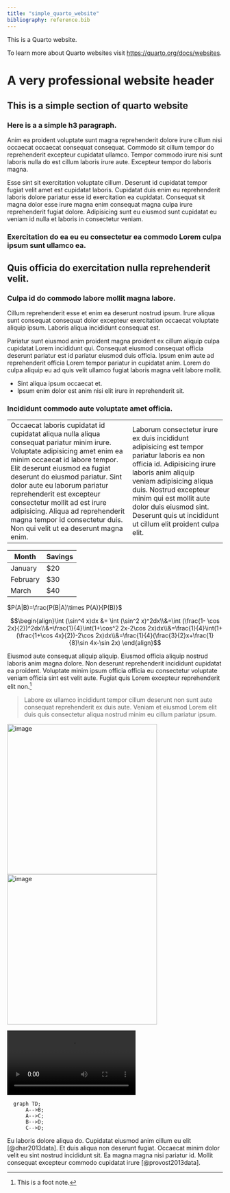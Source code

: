 ```yaml
---
title: "simple_quarto_website"
bibliography: reference.bib
---
```


This is a Quarto website.

To learn more about Quarto websites visit <https://quarto.org/docs/websites>.

<h1>A very professional website header</h1>

<h2>This is a simple section of quarto website</h2>

<h3>Here is a a simple h3 paragraph.</h3>

<p>Anim ea proident voluptate sunt magna reprehenderit dolore irure cillum nisi occaecat occaecat consequat consequat. Commodo sit cillum tempor do reprehenderit excepteur cupidatat ullamco. Tempor commodo irure nisi sunt laboris nulla do est cillum laboris irure aute. Excepteur tempor do laboris magna.</p>

<p>Esse sint sit exercitation voluptate cillum. Deserunt id cupidatat tempor fugiat velit amet est cupidatat laboris. Cupidatat duis enim eu reprehenderit laboris dolore pariatur esse id exercitation ea cupidatat. Consequat sit magna dolor esse irure magna enim consequat magna culpa irure reprehenderit fugiat dolore. Adipisicing sunt eu eiusmod sunt cupidatat eu veniam id nulla et laboris in consectetur veniam.</p>

<h3>Exercitation do ea eu eu consectetur ea commodo Lorem culpa ipsum sunt ullamco ea.</h3>

<h2>Quis officia do exercitation nulla reprehenderit velit.</h2>

<h3>Culpa id do commodo labore mollit magna labore.</h3>

<p>Cillum reprehenderit esse et enim ea deserunt nostrud ipsum. Irure aliqua sunt consequat consequat dolor excepteur exercitation occaecat voluptate aliquip ipsum. Laboris aliqua incididunt consequat est.</p>

<p>Pariatur sunt eiusmod anim proident magna proident ex cillum aliquip culpa cupidatat Lorem incididunt qui. Consequat eiusmod consequat officia deserunt pariatur est id pariatur eiusmod duis officia. Ipsum enim aute ad reprehenderit officia Lorem tempor pariatur in cupidatat anim. Lorem do culpa aliquip eu ad quis velit ullamco fugiat laboris magna velit labore mollit.</p>

<ul>
    <li>Sint aliqua ipsum occaecat et.</li>
    <li>Ipsum enim dolor est anim nisi elit irure in reprehenderit sit.</li>
</ul>

<h3>Incididunt commodo aute voluptate amet officia.</h3>

<table>
    <tr>
        <td>Occaecat laboris cupidatat id cupidatat aliqua nulla aliqua consequat pariatur minim irure. Voluptate adipisicing amet enim ea minim occaecat id labore tempor. Elit deserunt eiusmod ea fugiat deserunt do eiusmod pariatur. Sint dolor aute eu laborum pariatur reprehenderit est excepteur consectetur mollit ad est irure adipisicing. Aliqua ad reprehenderit magna tempor id consectetur duis. Non qui velit ut ea deserunt magna enim.</td>
        <td>Laborum consectetur irure ex duis incididunt adipisicing est tempor pariatur laboris ea non officia id. Adipisicing irure laboris anim aliquip veniam adipisicing aliqua duis. Nostrud excepteur minim qui est mollit aute dolor duis eiusmod sint. Deserunt quis ut incididunt ut cillum elit proident culpa elit.</td>
    </tr>
</table>

| Month    | Savings |
| -------- | ------- |
| January  | $20     |
| February | $30     |
| March    | $40     |

$P(A|B)=\frac{P(B|A)\times P(A)}{P(B)}$

$$\begin{align}\int (\sin^4 x)dx &=  \int (\sin^2 x)^2dx\\&=\int (\frac{1- \cos 2x}{2})^2dx\\&=\frac{1}{4}\int(1+\cos^2 2x-2\cos 2x)dx\\&=\frac{1}{4}\int(1+(\frac{1+\cos 4x}{2})-2\cos 2x)dx\\&=\frac{1}{4}(\frac{3}{2}x+\frac{1}{8}\sin 4x-\sin 2x) \end{align}$$


<p>Eiusmod aute consequat aliquip aliquip. Eiusmod officia aliquip nostrud laboris anim magna dolore. Non deserunt reprehenderit incididunt cupidatat ea proident. Voluptate minim ipsum officia officia eu consectetur voluptate veniam officia sint est velit aute. Fugiat quis Lorem excepteur reprehenderit elit non.[^1]</p>

[^1]: This is a foot note.

> Labore ex ullamco incididunt tempor cillum deserunt non sunt aute consequat reprehenderit ex duis aute.
> Veniam et eiusmod Lorem elit duis quis consectetur aliqua nostrud minim eu cillum pariatur ipsum.

![image](./images/part-blurry-image.webp){width="350px"}
![image](./images/what_is_image_Processing.avif){width="350px"}

![](./images/production_id_5083058%20(2160p).mp4)

```mermaid
  graph TD;
      A-->B;
      A-->C;
      B-->D;
      C-->D;
```

<p>Eu laboris dolore aliqua do. Cupidatat eiusmod anim cillum eu elit [@dhar2013data]. Et duis aliqua non deserunt fugiat. Occaecat minim dolor velit eu sint nostrud incididunt sit. Ea magna magna nisi pariatur id. Mollit consequat excepteur commodo cupidatat irure [@provost2013data].</p>